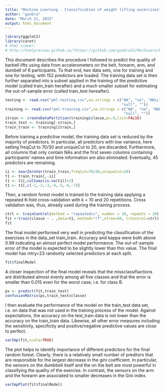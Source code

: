 ```yaml
---
title: "Machine Learning - Classification of weight lifting excercises"
author: "gunbra"
date: "March 21, 2015"
output: html_document
---
```


```r
library(ggplot2)
library(caret)
# html viewer:
# http://htmlpreview.github.io/?https://github.com/gunbra32/MachLearn/blob/master/proj.html
```
This document describes the procedure I followed to predict the quality of barbell lifts using data from accelerometers on the belt, forearm, arm, and dumbell of 6 participants.
To that end, two data sets, one for training and one for testing, with 152 predictors are loaded. 
The training data set is then further separated into a subset applied in the training of the predictive model (called train_train herafter) and a much smaller subset for estimating the out-of-sample error (called train_test hereafter).
```r

testing <- read.csv("pml-testing.csv",na.strings = c("NA", "na", "NULL",
                                                     "null", ""))
training <- read.csv("pml-training.csv",na.strings = c("NA", "na", "NULL",
                                                      "null", ""))
itrain <- createDataPartition(training$classe,p=.9,list=FALSE)
train_test <- training[-itrain,]
train_train <- training[itrain,]
```
Before training a predictive model, the training data set is reduced by the majority of predictors. 
In particular, all predictors with low variance, here setting freqCut to 70/30 and uniqueCut to 20, are discarded. Furthermore, all columns that only contain NAs and the first seven columns containing participants' names and time information are also eliminated. Eventually, 45 predictors are remaining. 
```r
ii <- nearZeroVar(train_train,freqCut=70/30,uniqueCut=20)
t1 <- train_train[,-ii]
t1 <- t1[,colSums(is.na(t1))<1]
t1 <- t1[,c(-1,-2,-3,-4,-5,-6,-7)]
```
Then, a random forest model is trained to the training data applying a repeated K-fold cross-validation with k = 10 and 20 repetitions. Cross validation was, thus, already used during the training process.
```r

ctrl <- trainControl(method = "repeatedcv", number = 10, repeats = 20)
fit <-train(classe ~ . ,data=t1, method="rf",ntree=50, trControl=ctrl)
fit
```
The final model performed very well in predicitng the classification of the exercises in the data_set train_train. Accuracy and kappa were both above 0.99 indicating an almost perfect model performance. The out-of-sample error of the model is expected to be slightly lower than this value. 
The final model has mtry=23 randomly selected predictors at each split.

```r
fit$finalModel
```

A closer inspection of the final model reveals that the missclassifiactions are distributed almost evenly among all five classes and that the error is smaller than 0.015 even for the worst case, i.e. for class B.

```r
ps <- predict(fit,train_test)
confusionMatrix(ps,train_test$classe)
```
I then evaluate the performance of the model on the train_test data set, i.e. on data that was not used in the training process of the model. Against expectations, the accuracy on the test_train data is not lower than the accuracy on the train_train data. Likewise, all other error measures including the sensitivity, specifictiy and positive/negative predictive values are close to perfect. 
```r
varImp(fit,scale=TRUE)
```
The plot helps to identify importance of different predictors for the final random forest. Clearly, there is a relatively small number of preditors that are responsible for the largest decrease in the gini coefficient. In particular, the sensors on the dumbbell itself and the on the belt are most powerful in classifying the quality of the exercise. In contrast, the sensors on the arm and the forearm are associated to smaller decreases in the Gini index. 
```r
varImpPlot(fit$finalModel)
```
